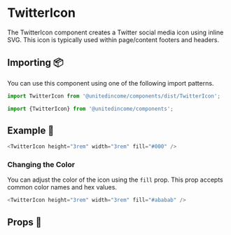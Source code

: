 
# TwitterIcon

The TwitterIcon component creates a Twitter social media icon using inline SVG. This icon is typically used within page/content footers and headers.

## Importing 📦

You can use this component using one of the following import patterns.

```javascript
import TwitterIcon from '@unitedincome/components/dist/TwitterIcon';
```

```javascript
import {TwitterIcon} from '@unitedincome/components';
```

## Example 🚀

<Preview>
  <TwitterIcon height="3rem" width="3rem" fill="#000" />
</Preview>

```javascript
<TwitterIcon height="3rem" width="3rem" fill="#000" />
```

### Changing the Color

You can adjust the color of the icon using the `fill` prop. This prop accepts common color names and hex values.

<Preview>
  <TwitterIcon height="3rem" width="3rem" fill="#ababab" />
</Preview>

```javascript
<TwitterIcon height="3rem" width="3rem" fill="#ababab" />
```

## Props 🔧

<Props of={TwitterIcon} />

